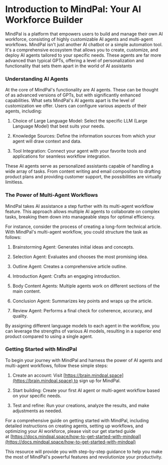 # Introduction to MindPal: Your AI Workforce Builder

MindPal is a platform that empowers users to build and manage their own AI workforce, consisting of highly customizable AI agents and multi-agent workflows. MindPal isn't just another AI chatbot or a simple automation tool. It's a comprehensive ecosystem that allows you to create, customize, and deploy AI agents tailored to your specific needs. These agents are far more advanced than typical GPTs, offering a level of personalization and functionality that sets them apart in the world of AI assistants

### **Understanding AI Agents**

At the core of MindPal's functionality are AI agents. These can be thought of as advanced versions of GPTs, but with significantly enhanced capabilities. What sets MindPal's AI agents apart is the level of customization we offer. Users can configure various aspects of their agents, including:

1.  Choice of Large Language Model: Select the specific LLM (Large Language Model) that best suits your needs.
    
2.  Knowledge Sources: Define the information sources from which your agent will draw context and data.
    
3.  Tool Integration: Connect your agent with your favorite tools and applications for seamless workflow integration.
    

These AI agents serve as personalized assistants capable of handling a wide array of tasks. From content writing and email composition to drafting product plans and providing customer support, the possibilities are virtually limitless.

### **The Power of Multi-Agent Workflows**

MindPal takes AI assistance a step further with its multi-agent workflow feature. This approach allows multiple AI agents to collaborate on complex tasks, breaking them down into manageable steps for optimal efficiency.

For instance, consider the process of creating a long-form technical article. With MindPal's multi-agent workflow, you could structure the task as follows:

1.  Brainstorming Agent: Generates initial ideas and concepts.
    
2.  Selection Agent: Evaluates and chooses the most promising idea.
    
3.  Outline Agent: Creates a comprehensive article outline.
    
4.  Introduction Agent: Crafts an engaging introduction.
    
5.  Body Content Agents: Multiple agents work on different sections of the main content.
    
6.  Conclusion Agent: Summarizes key points and wraps up the article.
    
7.  Review Agent: Performs a final check for coherence, accuracy, and quality.
    

By assigning different language models to each agent in the workflow, you can leverage the strengths of various AI models, resulting in a superior end product compared to using a single agent.

### **Getting Started with MindPal**

To begin your journey with MindPal and harness the power of AI agents and multi-agent workflows, follow these simple steps:

1.  Create an account: Visit [https://brain.mindpal.space](https://brain.mindpal.space) to sign up for MindPal.
    
2.  Start building: Create your first AI agent or multi-agent workflow based on your specific needs.
    
3.  Test and refine: Run your creations, analyze the results, and make adjustments as needed.
    

For a comprehensive guide on getting started with MindPal, including detailed instructions on creating agents, setting up workflows, and optimizing your AI workforce, please visit our get started guide at [https://docs.mindpal.space/how-to-get-started-with-mindpal](https://docs.mindpal.space/how-to-get-started-with-mindpal)

This resource will provide you with step-by-step guidance to help you make the most of MindPal's powerful features and revolutionize your productivity.

<PageFooter />
